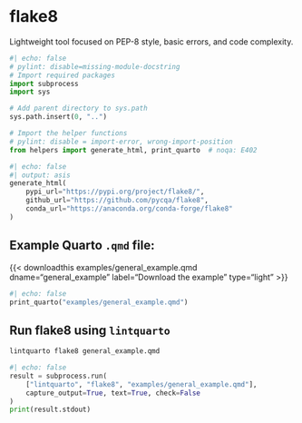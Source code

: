<hr style="height:0pt; visibility:hidden;" />

# flake8

Lightweight tool focused on PEP-8 style, basic errors, and code complexity.

```python
#| echo: false
# pylint: disable=missing-module-docstring
# Import required packages
import subprocess
import sys

# Add parent directory to sys.path
sys.path.insert(0, "..")

# Import the helper functions
# pylint: disable = import-error, wrong-import-position
from helpers import generate_html, print_quarto  # noqa: E402
```

```python
#| echo: false
#| output: asis
generate_html(
    pypi_url="https://pypi.org/project/flake8/",
    github_url="https://github.com/pycqa/flake8",
    conda_url="https://anaconda.org/conda-forge/flake8"
)
```

## Example Quarto `.qmd` file:

{{< downloadthis examples/general_example.qmd dname="general_example" label="Download the example" type="light" >}}

:::{.pale-grey}
```python
#| echo: false
print_quarto("examples/general_example.qmd")
```
:::

## Run flake8 using `lintquarto`

```.bash
lintquarto flake8 general_example.qmd
```

:::{.pale-green}
<style>
.cell-output-stdout code {
  word-break: break-word !important;
  white-space: pre-wrap !important;
}
</style>
```python
#| echo: false
result = subprocess.run(
    ["lintquarto", "flake8", "examples/general_example.qmd"],
    capture_output=True, text=True, check=False
)
print(result.stdout)
```
:::
